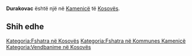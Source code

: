 {{Fshat në 
 | Emri                = Durakovac
 | EmriAlt                = 
 | NAME_SHORT_FORM=      
 | NAME_GENERIC=      
 | NAME_SORT_NAME_RO=      DURAKOVAC
 | FULL_NAME_RO = Durakovac
 | FULL_NAME_ND_RO=Durakovac
 | SORT_NAME_RG=DURAKOVAC
 | FULL_NAME_RG=Durakovac
 | FULL_NAME_ND_RG=Durakovac
 | SRP_NAME_SHORT_FORM=      
 | SRP_NAME_GENERIC=      
 | SRP_NAME_SORT_NAME_RO=      
 | SRP_FULL_NAME_RO = 
 | SRP_FULL_NAME_ND_RO=
 | SRP_SORT_NAME_RG=
 | SRP_FULL_NAME_RG=
 | SRP_FULL_NAME_ND_RG=
 | Emri (Rasa dhanore) = 
 | Figura              = 
 | Shteti              = Kosovo
 | Komuna              = Kamenicë
 | Kodi postar         = 
 | Sipërfaqja          = 

 | Popullsia           = 

 | Regj. i popullsisë  = 
 | Dend. e popullsisë  = 
 | Faqja zyrtare       = 
 <!--- Koordinatat ----> 
 | Gjerësia            = 42.725556
 | Gjatësia            = 20.471944
 | Lartësia            = 
}}
'''Durakovac''' është një [[]] në [[Kamenicë]] të [[Kosovës]].

<!-- == Gjeografia == -->
<!-- == Historia == -->
<!-- == Demografia == -->
== Shih edhe ==
{{Komuna Kamenicë}}
{{Kosovo-Administrata-Cung}}

[[Kategoria:Fshatra në Kosovës]]
[[Kategoria:Fshatra në Kommunes Kamenicë]]
[[Kategoria:Vendbanime në Kosovës]]